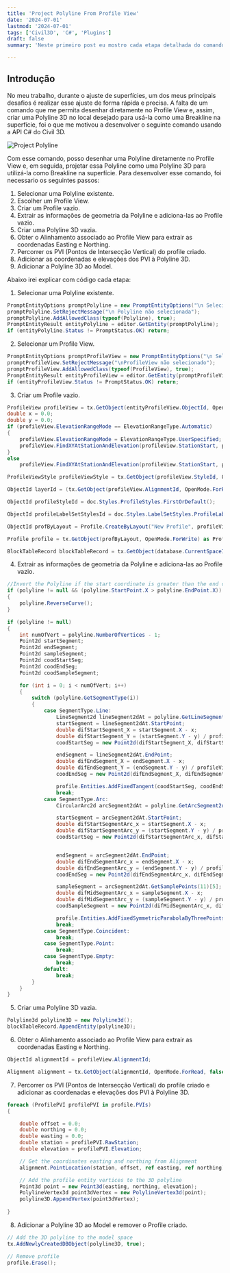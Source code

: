 ```yaml
---
title: 'Project Polyline From Profile View'
date: '2024-07-01'
lastmod: '2024-07-01'
tags: ['Civil3D', 'C#', 'Plugins']
draft: false
summary: 'Neste primeiro post eu mostro cada etapa detalhada do comando que eu criei utilizando a API C# do Civil3D'

---
```


## Introdução

No meu trabalho, durante o ajuste de superfícies, um dos meus principais desafios é realizar esse ajuste de forma rápida e precisa.
A falta de um comando que me permita desenhar diretamente no Profile View e, assim, criar uma Polyline 3D no local desejado 
para usá-la como uma Breakline na superfície, foi o que me motivou a desenvolver o seguinte comando usando a API C# do Civil 3D.

![Project Polyline](https://github.com/MatheusRamo/Project-Polyline/assets/54686264/bcb3a157-a9ce-4126-98ea-631e731ce1a6)

Com esse comando, posso desenhar uma Polyline diretamente no Profile View e,  em seguida, projetar essa Polyline como uma Polyline 3D 
para utilizá-la como Breakline na superfície. Para desenvolver esse comando, foi necessario os seguintes passos:

1. Selecionar uma Polyline existente.
2. Escolher um Profile View.
3. Criar um Profile vazio.
4. Extrair as informações de geometria da Polyline e adiciona-las ao Profile vazio.
5. Criar uma Polyline 3D vazia.
6. Obter o Alinhamento associado ao Profile View para extrair as coordenadas Easting e Northing.
7. Percorrer os PVI (Pontos de Intersecção Vertical) do profile criado.
8. Adicionar as coordenadas e elevações dos PVI à Polyline 3D.
9. Adicionar a Polyline 3D ao Model.

Abaixo irei explicar com código cada etapa:

1. Selecionar uma Polyline existente.

```csharp
PromptEntityOptions promptPolyline = new PromptEntityOptions("\n Selecione uma polyline : ");
promptPolyline.SetRejectMessage("\n Polyline não selecionada");
promptPolyline.AddAllowedClass(typeof(Polyline), true);
PromptEntityResult entityPolyline = editor.GetEntity(promptPolyline);
if (entityPolyline.Status != PromptStatus.OK) return;
```

2. Selecionar um Profile View.
```csharp
PromptEntityOptions promptProfileView = new PromptEntityOptions("\n Selecione um ProfileView: ");
promptProfileView.SetRejectMessage("\nProfileView não selecionado");
promptProfileView.AddAllowedClass(typeof(ProfileView), true);
PromptEntityResult entityProfileView = editor.GetEntity(promptProfileView);
if (entityProfileView.Status != PromptStatus.OK) return;
```

3. Criar um Profile vazio.
```csharp
ProfileView profileView = tx.GetObject(entityProfileView.ObjectId, OpenMode.ForWrite) as ProfileView;
double x = 0.0;
double y = 0.0;
if (profileView.ElevationRangeMode == ElevationRangeType.Automatic)
{
    profileView.ElevationRangeMode = ElevationRangeType.UserSpecified;
    profileView.FindXYAtStationAndElevation(profileView.StationStart, profileView.ElevationMin, ref x, ref y);
}
else
    profileView.FindXYAtStationAndElevation(profileView.StationStart, profileView.ElevationMin, ref x, ref y);

ProfileViewStyle profileViewStyle = tx.GetObject(profileView.StyleId, OpenMode.ForRead) as ProfileViewStyle;

ObjectId layerId = (tx.GetObject(profileView.AlignmentId, OpenMode.ForRead) as Alignment).LayerId;

ObjectId profileStyleId = doc.Styles.ProfileStyles.FirstOrDefault();

ObjectId profileLabelSetStylesId = doc.Styles.LabelSetStyles.ProfileLabelSetStyles.FirstOrDefault();

ObjectId profByLayout = Profile.CreateByLayout("New Profile", profileView.AlignmentId, layerId, profileStyleId, profileLabelSetStylesId);

Profile profile = tx.GetObject(profByLayout, OpenMode.ForWrite) as Profile;

BlockTableRecord blockTableRecord = tx.GetObject(database.CurrentSpaceId, OpenMode.ForWrite) as BlockTableRecord;
```
4. Extrair as informações de geometria da Polyline e adiciona-las ao Profile vazio.
```csharp
//Invert the Polyline if the start coordinate is greater than the end coordinate
if (polyline != null && (polyline.StartPoint.X > polyline.EndPoint.X))
{
    polyline.ReverseCurve();
}

if (polyline != null)
{
    int numOfVert = polyline.NumberOfVertices - 1;
    Point2d startSegment;
    Point2d endSegment;
    Point2d sampleSegment;
    Point2d coodStartSeg;
    Point2d coodEndSeg;
    Point2d coodSampleSegment;

    for (int i = 0; i < numOfVert; i++)
    {
        switch (polyline.GetSegmentType(i))
        {
            case SegmentType.Line:
                LineSegment2d lineSegment2dAt = polyline.GetLineSegment2dAt(i);
                startSegment = lineSegment2dAt.StartPoint;
                double difStartSegment_X = startSegment.X - x;
                double difStartSegment_Y = (startSegment.Y - y) / profileViewStyle.GraphStyle.VerticalExaggeration + profileView.ElevationMin;
                coodStartSeg = new Point2d(difStartSegment_X, difStartSegment_Y);

                endSegment = lineSegment2dAt.EndPoint;
                double difEndSegment_X = endSegment.X - x;
                double difEndSegment_Y = (endSegment.Y - y) / profileViewStyle.GraphStyle.VerticalExaggeration + profileView.ElevationMin;
                coodEndSeg = new Point2d(difEndSegment_X, difEndSegment_Y);

                profile.Entities.AddFixedTangent(coodStartSeg, coodEndSeg);
                break;
            case SegmentType.Arc:
                CircularArc2d arcSegment2dAt = polyline.GetArcSegment2dAt(i);

                startSegment = arcSegment2dAt.StartPoint;
                double difStartSegmentArc_x = startSegment.X - x;
                double difStartSegmentArc_y = (startSegment.Y - y) / profileViewStyle.GraphStyle.VerticalExaggeration + profileView.ElevationMin;
                coodStartSeg = new Point2d(difStartSegmentArc_x, difStartSegmentArc_y);


                endSegment = arcSegment2dAt.EndPoint;
                double difEndSegmentArc_x = endSegment.X - x;
                double difEndSegmentArc_y = (endSegment.Y - y) / profileViewStyle.GraphStyle.VerticalExaggeration + profileView.ElevationMin;
                coodEndSeg = new Point2d(difEndSegmentArc_x, difEndSegmentArc_x);

                sampleSegment = arcSegment2dAt.GetSamplePoints(11)[5];
                double difMidSegmentArc_x = sampleSegment.X - x;
                double difMidSegmentArc_y = (sampleSegment.Y - y) / profileViewStyle.GraphStyle.VerticalExaggeration + profileView.ElevationMin;
                coodSampleSegment = new Point2d(difMidSegmentArc_x, difMidSegmentArc_y);

                profile.Entities.AddFixedSymmetricParabolaByThreePoints(coodStartSeg, coodSampleSegment, coodEndSeg);
                break;
            case SegmentType.Coincident:
                break;
            case SegmentType.Point:
                break;
            case SegmentType.Empty:
                break;
            default:
                break;
        }
    }
}
```
5. Criar uma Polyline 3D vazia.
```csharp
Polyline3d polyline3D = new Polyline3d();
blockTableRecord.AppendEntity(polyline3D);
```

6. Obter o Alinhamento associado ao Profile View para extrair as coordenadas Easting e Northing.
```csharp
ObjectId alignmentId = profileView.AlignmentId;

Alignment alignment = tx.GetObject(alignmentId, OpenMode.ForRead, false) as Alignment;
```
7. Percorrer os PVI (Pontos de Intersecção Vertical) do profile criado e adicionar as coordenadas e elevações dos PVI à Polyline 3D.
```csharp
foreach (ProfilePVI profilePVI in profile.PVIs)
{

    double offset = 0.0;
    double northing = 0.0;
    double easting = 0.0;
    double station = profilePVI.RawStation;
    double elevation = profilePVI.Elevation;

    // Get the coordinates easting and northing from Alignment
    alignment.PointLocation(station, offset, ref easting, ref northing);

    // Add the profile entity vertices to the 3D polyline
    Point3d point = new Point3d(easting, northing, elevation);
    PolylineVertex3d point3dVertex = new PolylineVertex3d(point);
    polyline3D.AppendVertex(point3dVertex);
    
}
```
8. Adicionar a Polyline 3D ao Model e remover o Profile criado.
```csharp
// Add the 3D polyline to the model space
tx.AddNewlyCreatedDBObject(polyline3D, true);

// Remove profile
profile.Erase();
```
